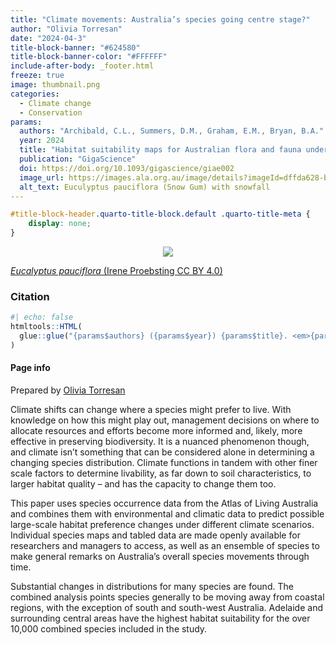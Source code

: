 ```yaml
---
title: "Climate movements: Australia’s species going centre stage?"
author: "Olivia Torresan"
date: "2024-04-3"
title-block-banner: "#624580"
title-block-banner-color: "#FFFFFF"
include-after-body: _footer.html
freeze: true
image: thumbnail.png 
categories:
  - Climate change
  - Conservation
params:
  authors: "Archibald, C.L., Summers, D.M., Graham, E.M., Bryan, B.A."
  year: 2024
  title: "Habitat suitability maps for Australian flora and fauna under CMIP6 climate scenarios"
  publication: "GigaScience"
  doi: https://doi.org/10.1093/gigascience/giae002
  image_url: https://images.ala.org.au/image/details?imageId=dffda628-bcd8-4d94-8d42-39b8d2887454
  alt_text: Euculyptus pauciflora (Snow Gum) with snowfall 
---
```


<!-- remove metadata section -->

```css
#title-block-header.quarto-title-block.default .quarto-title-meta {
    display: none;
}
```


<!-- Side panel -->

:::{.column-page}

:::{.paper-side-column}
<center>
:::{.col-image layout-ncol=1 style="margin-left: auto; margin-right: auto;"}
<!-- add image url -->
<img src="https://ala-images.s3.ap-southeast-2.amazonaws.com/store/4/5/4/7/dffda628-bcd8-4d94-8d42-39b8d2887454/original" class="rounded"/></img>
:::
</center>

::: figure-caption
<!-- edit caption -->
[*Eucalyptus pauciflora* (Irene Proebsting CC BY 4.0)](https://images.ala.org.au/image/details?imageId=dffda628-bcd8-4d94-8d42-39b8d2887454)
:::

### Citation
```r
#| echo: false
htmltools::HTML(
  glue::glue("{params$authors} ({params$year}) {params$title}. <em>{params$publication}</em> <a href='{params$doi}' target='_blank'>{params$doi}</a>")
)
```


#### Page info
Prepared by 
[Olivia Torresan](https://labs.ala.org.au/about/Torresan_Olivia/)
:::


<!-- Main panel description -->

::: {.paper-main-column}
Climate shifts can change where a species might prefer to live. With knowledge on how this might play out, management decisions on where to allocate resources and efforts become more informed and, likely, more effective in preserving biodiversity. It is a nuanced phenomenon though, and climate isn’t something that can be considered alone in determining a changing species distribution. Climate functions in tandem with other finer scale factors to determine livability, as far down to soil characteristics, to larger habitat quality – and has the capacity to change them too. 

This paper uses species occurrence data from the Atlas of Living Australia and combines them with environmental and climatic data to predict possible large-scale habitat preference changes under different climate scenarios. Individual species maps and tabled data are made openly available for researchers and managers to access, as well as an ensemble of species to make general remarks on Australia's overall species movements through time. 

Substantial changes in distributions for many species are found. The combined analysis points species generally to be moving away from coastal regions, with the exception of south and south-west Australia. Adelaide and surrounding central areas have the highest habitat suitability for the over 10,000 combined species included in the study. 
:::
:::
